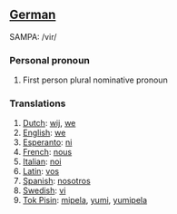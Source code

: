 ==[[German]]==
SAMPA: /vir/

===Personal pronoun===
#First person plural nominative pronoun

===Translations===
#[[Dutch]]: [[wij]], [[we]]
#[[English]]: [[we]]
#[[Esperanto]]: [[ni]]
#[[French]]: [[nous]]
#[[Italian]]: [[noi]]
#[[Latin]]: [[vos]]
#[[Spanish]]: [[nosotros]]
#[[Swedish]]: [[vi]]
#[[Tok Pisin]]: [[mipela]], [[yumi]], [[yumipela]]